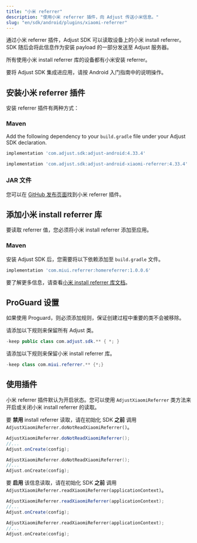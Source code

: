```yaml
---
title: "小米 referrer"
description: "使用小米 referrer 插件，向 Adjust 传送小米信息。"
slug: "en/sdk/android/plugins/xiaomi-referrer"
---
```

通过小米 referrer 插件，Adjust SDK 可以读取设备上的小米 install referrer。SDK 随后会将此信息作为安装 payload 的一部分发送至 Adjust 服务器。

所有使用小米 install referrer 库的设备都有小米安装 referrer。

要将 Adjust SDK 集成进应用，请按 Android 入门指南中的说明操作。

安装小米 referrer 插件
----------------

安装 referrer 插件有两种方式：

### Maven

Add the following dependency to your `build.gradle` file under your Adjust SDK declaration.

```groovy
implementation 'com.adjust.sdk:adjust-android:4.33.4'

implementation 'com.adjust.sdk:adjust-android-xiaomi-referrer:4.33.4'
```

### JAR 文件

您可以在 [GitHub 发布页面](https://github.com/adjust/android_sdk/releases)找到小米 referrer 插件。

添加小米 install referrer 库
-----------------------

要读取 referrer 值，您必须将小米 install referrer 添加至应用。

### Maven

安装 Adjust SDK 后，您需要将以下依赖添加至 `build.gradle` 文件。

```groovy
implementation 'com.miui.referrer:homereferrer:1.0.0.6'
```

要了解更多信息，请查看[小米 install referrer 库文档](https://global.developer.mi.com/document?doc=service.getAppsReferral)。

ProGuard 设置
-----------

如果使用 Proguard，则必须添加规则，保证创建过程中重要的类不会被移除。

请添加以下规则来保留所有 Adjust 类。

```java
-keep public class com.adjust.sdk.** { *; }
```

请添加以下规则来保留小米 install referrer 库。

```java
-keep class com.miui.referrer.** {*;}
```

使用插件
----

小米 referrer 插件默认为开启状态。您可以使用 `AdjustXiaomiReferrer` 类方法来开启或关闭小米 install referrer 的读取。

要 **禁用** install referrer 读取，请在初始化 SDK **之前** 调用 `AdjustXiaomiReferrer.doNotReadXiaomiReferrer()`。
<tabs> <tab title="Java" sync="java"> 

```java
AdjustXiaomiReferrer.doNotReadXiaomiReferrer();
//...
Adjust.onCreate(config);
```

</Tab> <tab title="Kotlin" sync="kotlin"> 

```kotlin
AdjustXiaomiReferrer.doNotReadXiaomiReferrer();
//...
Adjust.onCreate(config);
```

</Tab> </Tabs> 

要 **启用** 该信息读取，请在初始化 SDK **之前** 调用 `AdjustXiaomiReferrer.readXiaomiReferrer(applicationContext)`。
<tabs> <tab title="Java" sync="java"> 

```java
AdjustXiaomiReferrer.readXiaomiReferrer(applicationContext);
//...
Adjust.onCreate(config);
```

</Tab> <tab title="Kotlin" sync="kotlin"> 

```kotlin
AdjustXiaomiReferrer.readXiaomiReferrer(applicationContext);
//...
Adjust.onCreate(config);
```

</Tab> </Tabs>

